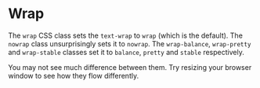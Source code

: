 
# Wrap

The `wrap` CSS class sets the `text-wrap` to `wrap` (which is the default).
The `nowrap` class unsurprisingly sets it to `nowrap`.  The `wrap-balance`,
`wrap-pretty` and `wrap-stable` classes set it to `balance`, `pretty` and
`stable` respectively.

You may not see much difference between them.  Try resizing your browser
window to see how they flow differently.

<Example
  html={WrapText}
  caption="wrap"
/>
